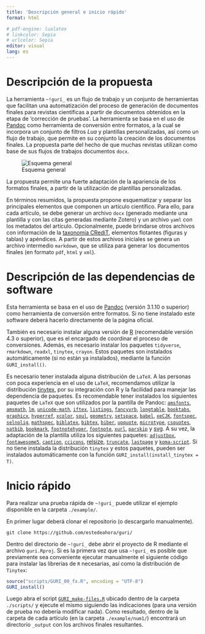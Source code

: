 ```yaml
---
title: 'Descripción general e inicio rápido'
format: html

# pdf-engine: lualatex
# linkcolor: Sepia
# urlcolor: Sepia
editor: visual
lang: es
---
```


# Descripción de la propuesta

La herramienta `~!gurí_` es un flujo de trabajo y un conjunto de herramientas que facilitan una automatización del proceso de generación de documentos finales para revistas científicas a partir de documentos obtenidos en la etapa de 'corrección de pruebas'. La herramienta se basa en el uso de [Pandoc](https://pandoc.org/) como herramienta de conversión entre formatos, a la cual se incorpora un conjunto de filtros *Lua* y plantillas personalizadas, así como un flujo de trabajo, que permite en su conjunto la creación de los documentos finales. La propuesta parte del hecho de que muchas revistas utilizan como base de sus flujos de trabajos documentos `docx`.

![Esquema general](figures/scheme_gral.png)

La propuesta permite una fuerte adaptación de la apariencia de los formatos finales, a partir de la utilización de plantillas personalizadas.

En términos resumidos, la propuesta propone esquematizar y separar los principales elementos que componen un artículo científico. Para ello, para cada artículo, se debe generar un archivo `docx` (generado mediante una plantilla y con las citas generadas mediante Zotero) y un archivo `yaml` con los metadatos del artículo. Opcionalmente, puede brindarse otros archivos con información de la [taxonomía CRediT](https://credit.niso.org/), elementos flotantes (figuras y tablas) y apéndices. A partir de estos archivos iniciales se genera un archivo intermedio `markdown`, que se utiliza para generar los documentos finales (en formato `pdf`, `html` y `xml`).

# Descripción de las dependencias de software

Esta herramienta se basa en el uso de [Pandoc](https://pandoc.org/) (versión 3.1.10 o superior) como herramienta de conversión entre formatos. Si no tiene instalado este software deberá hacerlo directamente de la página oficial.

También es necesario instalar alguna versión de [R](https://cran.r-project.org/) (recomendable versión 4.3 o superior), que es el encargado de coordinar el proceso de conversiones. Además, es necesario instalar los paquetes `tidyverse`, `rmarkdown`, `readxl`, `tinytex`, `crayon`. Estos paquetes son instalados automáticamente (si no están ya instalados), mediante la función `GURI_install()`.

Es necesario tener instalada alguna distribución de `LaTeX`. A las personas con poca experiencia en el uso de `LaTeX`, recomendamos utilizar la distribución [tinytex](https://yihui.org/tinytex/), por su integración con R y la facilidad para manejar las dependencia de paquetes. Es recomendable tener instalados los siguientes paquetes de `LaTeX` que son utilizados por la pantilla de Pandoc: [`amsfonts`](https://ctan.org/pkg/amsfonts), [`amsmath`](https://ctan.org/pkg/amsmath), [`lm`](https://ctan.org/pkg/lm), [`unicode-math`](https://ctan.org/pkg/unicode-math), [`iftex`](https://ctan.org/pkg/iftex), [`listings`](https://ctan.org/pkg/listings), [`fancyvrb`](https://ctan.org/pkg/fancyvrb), [`longtable`](https://ctan.org/pkg/longtable), [`booktabs`](https://ctan.org/pkg/booktabs), [`graphicx`](https://ctan.org/pkg/graphicx), [`hyperref`](https://ctan.org/pkg/hyperref), [`xcolor`](https://ctan.org/pkg/xcolor), [`soul`](https://ctan.org/pkg/soul), [`geometry`](https://ctan.org/pkg/geometry), [`setspace`](https://ctan.org/pkg/setspace), [`babel`](https://ctan.org/pkg/babel), [`xeCJK`](https://ctan.org/pkg/xecjk), [`fontspec`](https://ctan.org/pkg/fontspec), [`selnolig`](https://ctan.org/pkg/selnolig), [`mathspec`](https://ctan.org/pkg/mathspec), [`biblatex`](https://ctan.org/pkg/biblatex), [`bibtex`](https://ctan.org/pkg/bibtex), [`biber`](https://ctan.org/pkg/biber), [`upquote`](https://ctan.org/pkg/upquote), [`microtype`](https://ctan.org/pkg/microtype), [`csquotes`](https://ctan.org/pkg/csquotes), [`natbib`](https://ctan.org/pkg/natbib), [`bookmark`](https://ctan.org/pkg/bookmark), [`footnotehyper`](https://ctan.org/pkg/footnotehyper), [`footnote`](https://ctan.org/pkg/footnote), [`xurl`](https://ctan.org/pkg/xurl), [`parskip`](https://ctan.org/pkg/parskip) y [svg](https://ctan.org/pkg/svg). A su vez, la adaptación de la plantilla utiliza los siguientes paquetes: [`adjustbox`](https://ctan.org/pkg/adjustbox), [`fontawesome5`](https://ctan.org/pkg/fontawesome5), [`caption`](https://ctan.org/pkg/caption), [`ccicons`](https://ctan.org/pkg/ccicons), [relsize](https://ctan.org/pkg/relsize), [`truncate`](https://ctan.org/pkg/truncate), [`lastpage`](https://ctan.org/pkg/lastpage) y [`koma-script`](https://ctan.org/pkg/koma-script). Si no tiene instalada la distribución `tinytex` y estos paquetes, pueden ser instalados automáticamente con la función `GURI_install(install_tinytex = T)`.

# Inicio rápido

Para realizar una prueba rápida de `~!gurí_` puede utilizar el ejemplo disponible en la carpeta `./example/`.

En primer lugar deberá clonar el repositorio (o descargarlo manualmente).

```         
git clone https://github.com/estedeahora/guri/ 
```

Dentro del directorio de `~!gurí_` debe abrir el proyecto de R mediante el archivo `guri.Rproj`. Si es la primera vez que usa `~!gurí_` es posible que previamente sea conveniente ejecutar manualmente el siguiente código para instalar las librerías de `R` necesarias, así como la distribución de `Tinytex`:

``` r
source("scripts/GURI_00_fx.R", encoding = "UTF-8")
GURI_install()
```

Luego abra el script [`GURI_make-files.R`](script/GURI_make-files.R) ubicado dentro de la carpeta `./scripts/` y ejecute el mismo siguiendo las indicaciones (para una versión de prueba no debería modificar nada). Como resultado, dentro de la carpeta de cada artículo (en la carpeta `./example/num1/`) encontrará un directorio `_output` con los archivos finales resultantes.

<!-- La propuesta surgió como respuesta a la dificultad que encuentran algunas revistas de acceso diamante para generar los documentos finales del proceso de publicación. En particular, la generación de revistasined -->
